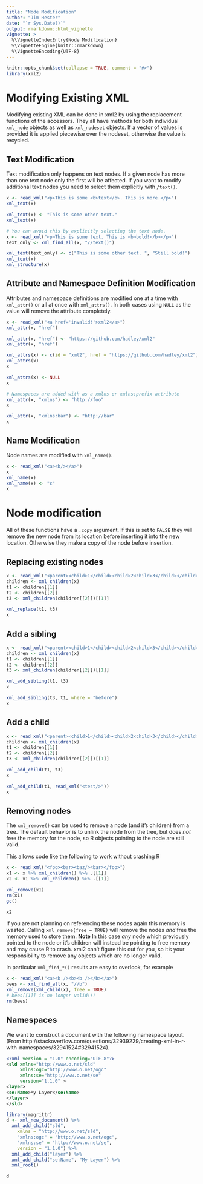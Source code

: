 ```yaml
---
title: "Node Modification"
author: "Jim Hester"
date: "`r Sys.Date()`"
output: rmarkdown::html_vignette
vignette: >
  %\VignetteIndexEntry{Node Modification}
  %\VignetteEngine{knitr::rmarkdown}
  %\VignetteEncoding{UTF-8}
---
```


```r
knitr::opts_chunk$set(collapse = TRUE, comment = "#>")
library(xml2)
```

# Modifying Existing XML

Modifying existing XML can be done in xml2 by using the replacement functions
of the accessors. They all have methods for both individual `xml_node` objects
as well as `xml_nodeset` objects. If a vector of values is provided it is
applied piecewise over the nodeset, otherwise the value is recycled.

## Text Modification ##

Text modification only happens on text nodes. If a given node has more than one
text node only the first will be affected. If you want to modify additional
text nodes you need to select them explicitly with `/text()`.

```r
x <- read_xml("<p>This is some <b>text</b>. This is more.</p>")
xml_text(x)

xml_text(x) <- "This is some other text."
xml_text(x)

# You can avoid this by explicitly selecting the text node.
x <- read_xml("<p>This is some text. This is <b>bold!</b></p>")
text_only <- xml_find_all(x, "//text()")

xml_text(text_only) <- c("This is some other text. ", "Still bold!")
xml_text(x)
xml_structure(x)
```

## Attribute and Namespace Definition Modification ##

Attributes and namespace definitions are modified one at a time with
`xml_attr()` or all at once with `xml_attrs()`. In both cases using `NULL` as
the value will remove the attribute completely.

```r
x <- read_xml("<a href='invalid!'>xml2</a>")
xml_attr(x, "href")

xml_attr(x, "href") <- "https://github.com/hadley/xml2"
xml_attr(x, "href")

xml_attrs(x) <- c(id = "xml2", href = "https://github.com/hadley/xml2")
xml_attrs(x)
x

xml_attrs(x) <- NULL
x

# Namespaces are added with as a xmlns or xmlns:prefix attribute
xml_attr(x, "xmlns") <- "http://foo"
x

xml_attr(x, "xmlns:bar") <- "http://bar"
x
```

## Name Modification ##

Node names are modified with `xml_name()`.

```r
x <- read_xml("<a><b/></a>")
x
xml_name(x)
xml_name(x) <- "c"
x
```

# Node modification #
All of these functions have a `.copy` argument. If this is set to `FALSE` they
will remove the new node from its location before inserting it into the new
location. Otherwise they make a copy of the node before insertion.

## Replacing existing nodes ##
```r
x <- read_xml("<parent><child>1</child><child>2<child>3</child></child></parent>")
children <- xml_children(x)
t1 <- children[[1]]
t2 <- children[[2]]
t3 <- xml_children(children[[2]])[[1]]

xml_replace(t1, t3)
x
```

## Add a sibling ##
```r
x <- read_xml("<parent><child>1</child><child>2<child>3</child></child></parent>")
children <- xml_children(x)
t1 <- children[[1]]
t2 <- children[[2]]
t3 <- xml_children(children[[2]])[[1]]

xml_add_sibling(t1, t3)
x

xml_add_sibling(t3, t1, where = "before")
x
```

## Add a child ##
```r
x <- read_xml("<parent><child>1</child><child>2<child>3</child></child></parent>")
children <- xml_children(x)
t1 <- children[[1]]
t2 <- children[[2]]
t3 <- xml_children(children[[2]])[[1]]

xml_add_child(t1, t3)
x

xml_add_child(t1, read_xml("<test/>"))
x
```

## Removing nodes ##
The `xml_remove()` can be used to remove a node (and it's children) from a
tree. The default behavior is to unlink the node from the tree, but does _not_
free the memory for the node, so R objects pointing to the node are still
valid.

This allows code like the following to work without crashing R

```r
x <- read_xml("<foo><bar><baz/><bar></foo>")
x1 <- x %>% xml_children() %>% .[[1]]
x2 <- x1 %>% xml_children() %>% .[[1]]

xml_remove(x1)
rm(x1)
gc()

x2
```
If you are not planning on referencing these nodes again this memory is wasted.
Calling `xml_remove(free = TRUE)` will remove the nodes _and_ free the memory
used to store them.  **Note** In this case _any_ node which previously pointed
to the node or it's children will instead be pointing to free memory and may
cause R to crash. xml2 can't figure this out for you, so it's your
responsibility to remove any objects which are no longer valid.

In particular `xml_find_*()` results are easy to overlook, for example

```r
x <- read_xml("<a><b /><b><b /></b></a>")
bees <- xml_find_all(x, "//b")
xml_remove(xml_child(x), free = TRUE)
# bees[[1]] is no longer valid!!!
rm(bees)
```

## Namespaces ##

We want to construct a document with the following namespace layout. (From
http://stackoverflow.com/questions/32939229/creating-xml-in-r-with-namespaces/32941524#32941524).
```xml
<?xml version = "1.0" encoding="UTF-8"?>
<sld xmlns="http://www.o.net/sld"
     xmlns:ogc="http://www.o.net/ogc"
     xmlns:se="http://www.o.net/se"
     version="1.1.0" >
<layer>
<se:Name>My Layer</se:Name>
</layer>
</sld>
```

```r
library(magrittr)
d <- xml_new_document() %>%
  xml_add_child("sld",
    xmlns = "http://www.o.net/sld",
    "xmlns:ogc" = "http://www.o.net/ogc",
    "xmlns:se" = "http://www.o.net/se",
    version = "1.1.0") %>%
  xml_add_child("layer") %>%
  xml_add_child("se:Name", "My Layer") %>%
  xml_root()

d
```

